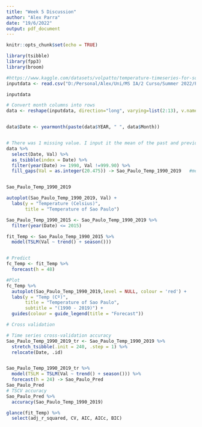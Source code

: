 ```yaml
---
title: "Week 5 Discussion"
author: "Alex Parra"
date: "19/6/2022"
output: pdf_document
---
```


```r
knitr::opts_chunk$set(echo = TRUE)
```



```r
library(tsibble)
library(fpp3)
library(broom)
```


```r
#https://www.kaggle.com/datasets/volpatto/temperature-timeseries-for-some-brazilian-cities?resource=download&select=station_sao_paulo.csv
inputdata <- read.csv("D:/Personal/Alex/Uni/MS IA/2 Curso/Summer 2022/Predictive Models/Assignments/Week 2/station_sao_paulo.csv")

inputdata
```



```r
# Convert month columns into rows
data <- reshape(inputdata, direction="long", varying=list(2:13), v.names=c("Val"), times = month.name, timevar = "Month")


data$Date <- yearmonth(paste(data$YEAR, " ", data$Month))


# There was 1 missing value. I input it the mean of the past and previous time step. (23+17.95)/2=20.475
data %>%
  select(Date, Val) %>% 
  as_tsibble(index = Date) %>% 
  filter(year(Date) >= 1990, Val !=999.90) %>%
  fill_gaps(Val = as.integer(20.475)) -> Sao_Paulo_Temp_1990_2019 	#median(Val)


Sao_Paulo_Temp_1990_2019

autoplot(Sao_Paulo_Temp_1990_2019, Val) +
  labs(y = "Temperature (Celsius)",
       title = "Temperature of Sao Paulo")
```


```r
Sao_Paulo_Temp_1990_2015 <- Sao_Paulo_Temp_1990_2019 %>%
  filter(year(Date) <= 2015)

fit_Temp <- Sao_Paulo_Temp_1990_2015 %>%
  model(TSLM(Val ~ trend() + season()))


# Predict
fc_Temp <- fit_Temp %>%
  forecast(h = 48)

#Plot
fc_Temp %>%
  autoplot(Sao_Paulo_Temp_1990_2019,level = NULL, colour = 'red') +
  labs(y = "Temp (Cº)",
       title = "Temperature of Sao Paulo",
       subtitle = "(1990 - 2019)") +
  guides(colour = guide_legend(title = "Forecast"))

```




```r
# Cross validation

# Time series cross-validation accuracy
Sao_Paulo_Temp_1990_2019_tr <- Sao_Paulo_Temp_1990_2019 %>%
  stretch_tsibble(.init = 240, .step = 1) %>%
  relocate(Date, .id)


Sao_Paulo_Temp_1990_2019_tr %>%
  model(TSLM = TSLM(Val ~ trend() + season())) %>%
  forecast(h = 24) -> Sao_Paulo_Pred
Sao_Paulo_Pred
# TSCV accuracy
Sao_Paulo_Pred %>%
  accuracy(Sao_Paulo_Temp_1990_2019)

glance(fit_Temp) %>%
  select(adj_r_squared, CV, AIC, AICc, BIC)
```

